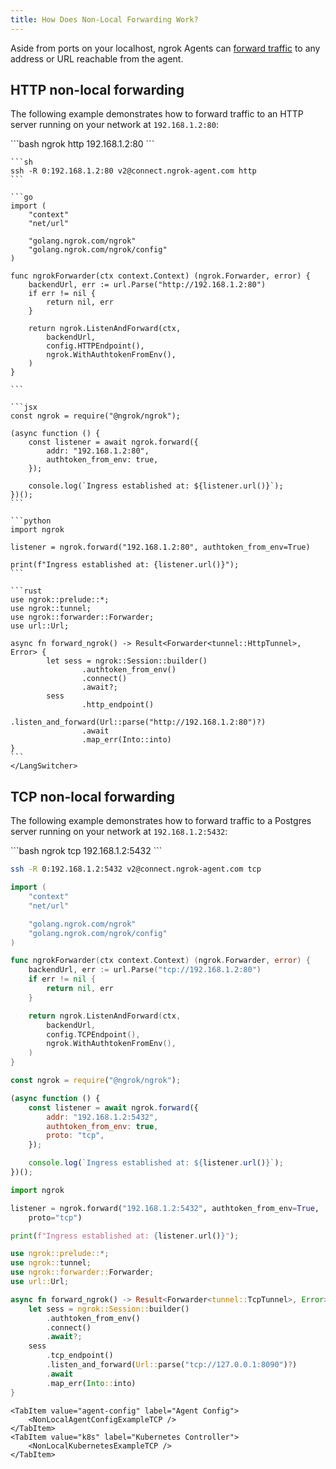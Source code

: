 ```yaml
---
title: How Does Non-Local Forwarding Work?
---
```





Aside from ports on your localhost, ngrok Agents can [forward traffic](/universal-gateway/agent-forwarding/) to any address or URL reachable from the agent.

## HTTP non-local forwarding

The following example demonstrates how to forward traffic to an HTTP server running on your network at `192.168.1.2:80`:

<Tabs groupId="endpoint-type" queryString="ept">
	<TabItem value="agent-endpoint" label="Agent Endpoint" default>
    <LangSwitcher>
    ```bash
    ngrok http 192.168.1.2:80
    ```

    ```sh
    ssh -R 0:192.168.1.2:80 v2@connect.ngrok-agent.com http
    ```

    ```go
    import (
    	"context"
    	"net/url"

    	"golang.ngrok.com/ngrok"
    	"golang.ngrok.com/ngrok/config"
    )

    func ngrokForwarder(ctx context.Context) (ngrok.Forwarder, error) {
    	backendUrl, err := url.Parse("http://192.168.1.2:80")
    	if err != nil {
    		return nil, err
    	}

    	return ngrok.ListenAndForward(ctx,
    		backendUrl,
    		config.HTTPEndpoint(),
    		ngrok.WithAuthtokenFromEnv(),
    	)
    }

    ```

    ```jsx
    const ngrok = require("@ngrok/ngrok");

    (async function () {
    	const listener = await ngrok.forward({
    		addr: "192.168.1.2:80",
    		authtoken_from_env: true,
    	});

    	console.log(`Ingress established at: ${listener.url()}`);
    })();
    ```

    ```python
    import ngrok

    listener = ngrok.forward("192.168.1.2:80", authtoken_from_env=True)

    print(f"Ingress established at: {listener.url()}");
    ```

    ```rust
    use ngrok::prelude::*;
    use ngrok::tunnel;
    use ngrok::forwarder::Forwarder;
    use url::Url;

    async fn forward_ngrok() -> Result<Forwarder<tunnel::HttpTunnel>, Error> {
    		let sess = ngrok::Session::builder()
    				.authtoken_from_env()
    				.connect()
    				.await?;
    		sess
    				.http_endpoint()
    				.listen_and_forward(Url::parse("http://192.168.1.2:80")?)
    				.await
    				.map_err(Into::into)
    }
    ```
    </LangSwitcher>

  </TabItem>
	<TabItem value="agent-config" label="Agent Config">
		<NonLocalAgentConfigExample />
	</TabItem>
	<TabItem value="k8s" label="Kubernetes Controller">
		<NonLocalKubernetesExample />
	</TabItem>

</Tabs>

## TCP non-local forwarding

The following example demonstrates how to forward traffic to a Postgres server running on your network at `192.168.1.2:5432`:

<Tabs groupId="endpoint-type" queryString="ept">
	<TabItem value="agent-endpoint" label="Agent Endpoint" default>

<LangSwitcher>
```bash
ngrok tcp 192.168.1.2:5432
```

```sh
ssh -R 0:192.168.1.2:5432 v2@connect.ngrok-agent.com tcp
```

```go
import (
	"context"
	"net/url"

	"golang.ngrok.com/ngrok"
	"golang.ngrok.com/ngrok/config"
)

func ngrokForwarder(ctx context.Context) (ngrok.Forwarder, error) {
	backendUrl, err := url.Parse("tcp://192.168.1.2:80")
	if err != nil {
		return nil, err
	}

	return ngrok.ListenAndForward(ctx,
		backendUrl,
		config.TCPEndpoint(),
		ngrok.WithAuthtokenFromEnv(),
	)
}
```

```jsx
const ngrok = require("@ngrok/ngrok");

(async function () {
	const listener = await ngrok.forward({
		addr: "192.168.1.2:5432",
		authtoken_from_env: true,
		proto: "tcp",
	});

	console.log(`Ingress established at: ${listener.url()}`);
})();
```

```python
import ngrok

listener = ngrok.forward("192.168.1.2:5432", authtoken_from_env=True,
    proto="tcp")

print(f"Ingress established at: {listener.url()}");
```

```rust title="go" tabName="Agent Cli"
use ngrok::prelude::*;
use ngrok::tunnel;
use ngrok::forwarder::Forwarder;
use url::Url;

async fn forward_ngrok() -> Result<Forwarder<tunnel::TcpTunnel>, Error> {
    let sess = ngrok::Session::builder()
        .authtoken_from_env()
        .connect()
        .await?;
    sess
        .tcp_endpoint()
        .listen_and_forward(Url::parse("tcp://127.0.0.1:8090")?)
        .await
        .map_err(Into::into)
}
```

</LangSwitcher>
</TabItem	>

    <TabItem value="agent-config" label="Agent Config">
    	<NonLocalAgentConfigExampleTCP />
    </TabItem>
    <TabItem value="k8s" label="Kubernetes Controller">
    	<NonLocalKubernetesExampleTCP />
    </TabItem>

</Tabs>
